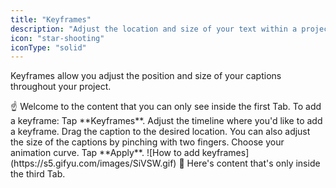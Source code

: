 ```yaml
---
title: "Keyframes"
description: "Adjust the location and size of your text within a project"
icon: "star-shooting"
iconType: "solid"
---
```


Keyframes allow you adjust the position and size of your captions throughout your project.

<Tabs>
  <Tab title="Desktop">
    ☝️ Welcome to the content that you can only see inside the first Tab.
  </Tab>
  <Tab title="iOS">
  To add a keyframe:
        <Steps>
            <Step title="First Step">
                Tap **Keyframes**.
            </Step>
            <Step title="Second Step">
                Adjust the timeline where you'd like to add a keyframe.
            </Step>
            <Step title="Third Step">
                Drag the caption to the desired location. You can also adjust the size of the captions by pinching with two fingers.
            </Step>
            <Step title="Fourth Step">
                Choose your animation curve.
            </Step>
            <Step title="Fifth Step">
                Tap **Apply**.
            </Step>
        </Steps>
                    ![How to add keyframes](https://s5.gifyu.com/images/SiVSW.gif)
  </Tab>
  <Tab title="Android">
    💪 Here's content that's only inside the third Tab.
  </Tab>
</Tabs>

